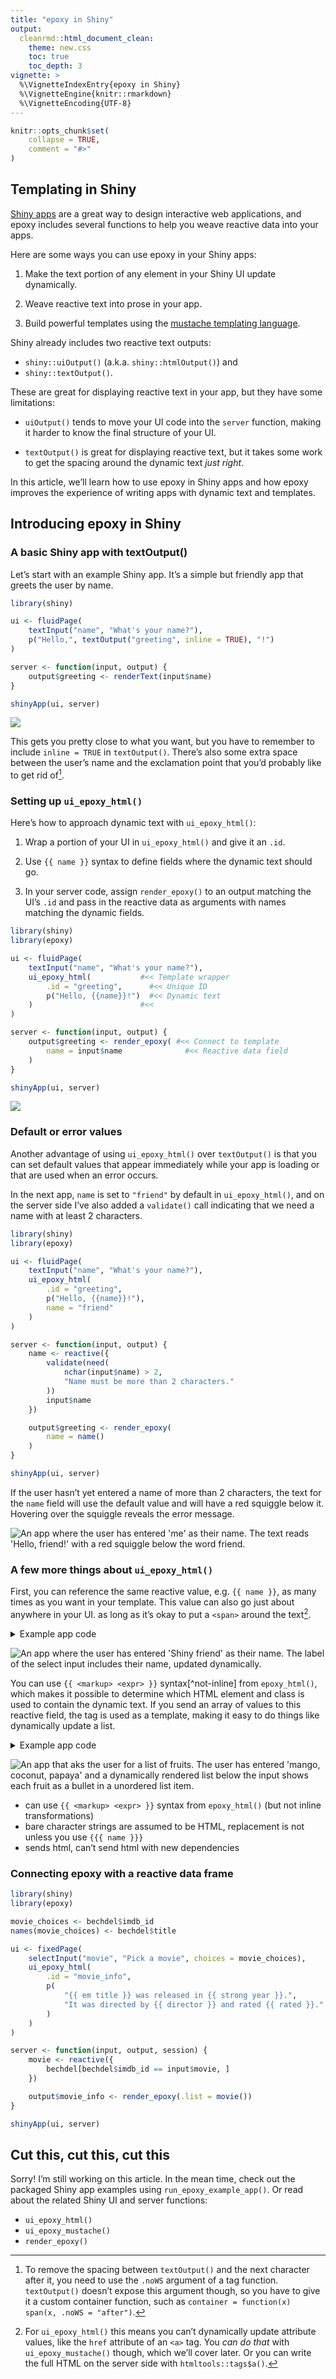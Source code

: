 ```yaml
---
title: "epoxy in Shiny"
output:
  cleanrmd::html_document_clean:
    theme: new.css
    toc: true
    toc_depth: 3
vignette: >
  %\VignetteIndexEntry{epoxy in Shiny}
  %\VignetteEngine{knitr::rmarkdown}
  %\VignetteEncoding{UTF-8}
---
```


[shiny]: https://shiny.posit.co/
[mustache]: https://mustache.github.io/

```r
knitr::opts_chunk$set(
	collapse = TRUE,
	comment = "#>"
)
```

## Templating in Shiny

[Shiny apps][shiny] are a great way to design interactive web applications,
and epoxy includes several functions
to help you weave reactive data into your apps.

Here are some ways you can use epoxy in your Shiny apps:

1. Make the text portion of any element in your Shiny UI update dynamically.

2. Weave reactive text into prose in your app.

3. Build powerful templates using the [mustache templating language][mustache].


Shiny already includes two reactive text outputs:

* `shiny::uiOutput()` (a.k.a. `shiny::htmlOutput()`) and
* `shiny::textOutput()`.

These are great for displaying reactive text in your app,
but they have some limitations:

* `uiOutput()` tends to move your UI code into the `server` function,
  making it harder to know the final structure of your UI.

* `textOutput()` is great for displaying reactive text,
  but it takes some work to get the spacing around the dynamic text
  _just right_.

In this article, we'll learn how to use epoxy in Shiny apps
and how epoxy improves the experience of writing apps
with dynamic text and templates.

## Introducing epoxy in Shiny

### A basic Shiny app with textOutput()

Let's start with an example Shiny app.
It's a simple but friendly app that greets the user by name.

```r
library(shiny)

ui <- fluidPage(
	textInput("name", "What's your name?"),
	p("Hello,", textOutput("greeting", inline = TRUE), "!")
)

server <- function(input, output) {
	output$greeting <- renderText(input$name)
}

shinyApp(ui, server)
```

![](images/epoxy-shiny/shiny-app-1.png)

This gets you pretty close to what you want,
but you have to remember to include `inline = TRUE` in `textOutput()`.
There's also some extra space
between the user's name and the exclamation point
that you'd probably like to get rid of[^container-arg].

[^container-arg]: To remove the spacing between `textOutput()` and the next character after it, you need to use the `.noWS` argument of a tag function. `textOutput()` doesn't expose this argument though, so you have to give it a custom container function, such as `container = function(x) span(x, .noWS = "after")`.

### Setting up `ui_epoxy_html()`

Here's how to approach dynamic text with `ui_epoxy_html()`:

1. Wrap a portion of your UI in `ui_epoxy_html()` and give it an `.id`.

2. Use `{{ name }}` syntax to define fields where the dynamic text should go.

3. In your server code, assign `render_epoxy()` to an output matching the UI's
   `.id` and pass in the reactive data as arguments with names matching the
   dynamic fields.

```r
library(shiny)
library(epoxy)

ui <- fluidPage(
	textInput("name", "What's your name?"),
	ui_epoxy_html(           #<< Template wrapper
		.id = "greeting",      #<< Unique ID
		p("Hello, {{name}}!")  #<< Dynamic text
	)                        #<<
)

server <- function(input, output) {
	output$greeting <- render_epoxy( #<< Connect to template
		name = input$name              #<< Reactive data field
	)
}

shinyApp(ui, server)
```

![](images/epoxy-shiny/epoxy-app-1.png)

### Default or error values

Another advantage of using `ui_epoxy_html()` over `textOutput()`
is that you can set default values that appear immediately
while your app is loading
or that are used when an error occurs.

In the next app,
`name` is set to `"friend"` by default in `ui_epoxy_html()`,
and on the server side I've also added a `validate()` call
indicating that we need a name with at least 2 characters.

```r
library(shiny)
library(epoxy)

ui <- fluidPage(
	textInput("name", "What's your name?"),
	ui_epoxy_html(
		.id = "greeting",
		p("Hello, {{name}}!"),
		name = "friend"
	)
)

server <- function(input, output) {
	name <- reactive({
		validate(need(
			nchar(input$name) > 2,
			"Name must be more than 2 characters."
		))
		input$name
	})

	output$greeting <- render_epoxy(
		name = name()
	)
}

shinyApp(ui, server)
```

If the user hasn't yet entered a name of more than 2 characters,
the text for the `name` field will use the default value
and will have a red squiggle below it.
Hovering over the squiggle reveals the error message.

<img src="images/epoxy-shiny/epoxy-app-error.png" alt="An app where the user has entered 'me' as their name. The text reads 'Hello, friend!' with a red squiggle below the word friend.">

### A few more things about `ui_epoxy_html()`

First, you can reference the same reactive value,
e.g. `{{ name }}`,
as many times as you want in your template.
This value can also go just about anywhere in your UI.
as long as it's okay to put a `<span>` around the text[^not-attributes].

[^not-attributes]: For `ui_epoxy_html()` this means you can't dynamically update attribute values, like the `href` attribute of an `<a>` tag. You _can do that_ with `ui_epoxy_mustache()` though, which we'll cover later. Or you can write the full HTML on the server side with `htmltools::tags$a()`.

<details><summary>Example app code</summary>

```r
library(shiny)
library(epoxy)

ui <- fluidPage(
	textInput("name", "What's your name?"),
	ui_epoxy_html(
		.id = "greeting",
		selectInput(
			inputId = "color",
			label = "What's your favorite color, {{ name }}?",
			choices = c("red", "green", "blue", "purple", "yellow")
		),
		name = "friend"
	)
)

server <- function(input, output) {
	output$greeting <- render_epoxy(
		name = input$name
	)
}

shinyApp(ui, server)
```

</details>

<img src="images/epoxy-shiny/epoxy-app-input.png" alt="An app where the user has entered 'Shiny friend' as their name. The label of the select input includes their name, updated dynamically.">

You can use `{{ <markup> <expr> }}` syntax[^not-inline] from `epoxy_html()`,
which makes it possible to determine which HTML element and class is used
to contain the dynamic text.
If you send an array of values to this reactive field,
the tag is used as a template,
making it easy to do things like dynamically update a list.

<details><summary>Example app code</summary>

```r
library(shiny)
library(epoxy)

ui <- fluidPage(
	textInput("faves", "What are your favorite fruits?"),
	helpText("Enter a list of comma-separated fruits."),
	ui_epoxy_html(
		.id = "fruit_list",
		tags$ul("{{ li fruits }}"),
		fruits = "favorite fruits"
	)
)

server <- function(input, output) {
	fruits <- reactive({
		validate(need(
			nzchar(input$faves),
			"Please share your favorite fruits."
		))
		fruits <- trimws(strsplit(input$faves, ",\\s*")[[1]])
		fruits[nzchar(fruits)]
	})

	output$fruit_list <- render_epoxy(
		fruits = fruits()
	)
}

shinyApp(ui, server)
```

</details>

<img src="images/epoxy-shiny/epoxy-app-copies.png" alt="An app that aks the user for a list of fruits. The user has entered 'mango, coconut, papaya' and a dynamically rendered list below the input shows each fruit as a bullet in a unordered list item.">

* can use `{{ <markup> <expr> }}` syntax from `epoxy_html()`
  (but not inline transformations)
* bare character strings are assumed to be HTML,
  replacement is not unless you use `{{{ name }}}`
* sends html, can't send html with new dependencies

### Connecting epoxy with a reactive data frame

```r
library(shiny)
library(epoxy)

movie_choices <- bechdel$imdb_id
names(movie_choices) <- bechdel$title

ui <- fixedPage(
	selectInput("movie", "Pick a movie", choices = movie_choices),
	ui_epoxy_html(
		.id = "movie_info",
		p(
			"{{ em title }} was released in {{ strong year }}.",
			"It was directed by {{ director }} and rated {{ rated }}."
		)
	)
)

server <- function(input, output, session) {
	movie <- reactive({
		bechdel[bechdel$imdb_id == input$movie, ]
	})

	output$movie_info <- render_epoxy(.list = movie())
}

shinyApp(ui, server)
```

## Cut this, cut this, cut this

Sorry! I'm still working on this article.
In the mean time,
check out the packaged Shiny app examples using `run_epoxy_example_app()`.
Or read about the related Shiny UI and server functions:

* `ui_epoxy_html()`
* `ui_epoxy_mustache()`
* `render_epoxy()`


